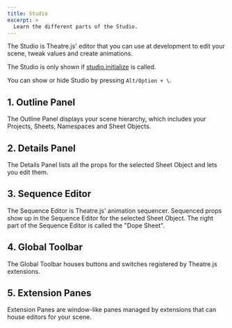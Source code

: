 ```yaml
---
title: Studio
excerpt: >
  Learn the different parts of the Studio.
---
```


The Studio is Theatre.js' editor that you can use at development to edit your scene, tweak values and create animations.

The Studio is only shown if [studio.initialize](/docs/latest/api/studio#studio.initialize) is called.

You can show or hide Studio by pressing `Alt/Option + \`.

<Screenshot src="/images/docs/0.5/manual/studio/ui.png" alt="The Theatre.js UI" />

## 1. Outline Panel

The Outline Panel displays your scene hierarchy, which includes your Projects, Sheets, Namespaces and Sheet Objects.

## 2. Details Panel

The Details Panel lists all the props for the selected Sheet Object and lets you edit them.

## 3. Sequence Editor

The Sequence Editor is Theatre.js' animation sequencer.
Sequenced props show up in the Sequence Editor for the selected Sheet Object.
The right part of the Sequence Editor is called the "Dope Sheet".

## 4. Global Toolbar

The Global Toolbar houses buttons and switches registered by Theatre.js extensions.

## 5. Extension Panes

Extension Panes are window-like panes managed by extensions that can house editors for your scene.
